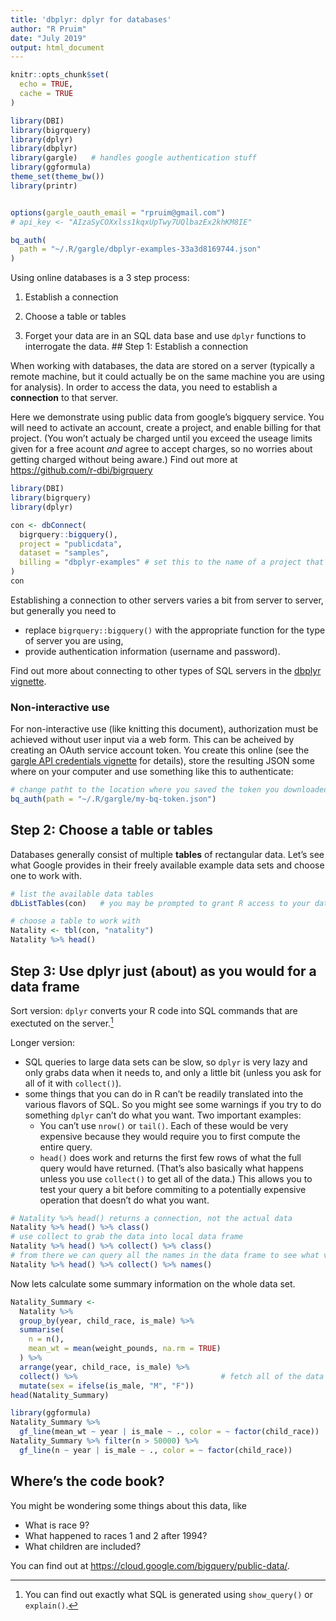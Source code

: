 ```yaml
---
title: 'dbplyr: dplyr for databases'
author: "R Pruim"
date: "July 2019"
output: html_document
---
```


```r
knitr::opts_chunk$set(
  echo = TRUE,
  cache = TRUE
)

library(DBI)
library(bigrquery)
library(dplyr)
library(dbplyr)
library(gargle)   # handles google authentication stuff
library(ggformula)
theme_set(theme_bw())
library(printr)


options(gargle_oauth_email = "rpruim@gmail.com")
# api_key <- "AIzaSyCOXxlss1kqxUpTwy7UQlbazEx2khKM8IE"

bq_auth(
  path = "~/.R/gargle/dbplyr-examples-33a3d8169744.json"
)
```

Using online databases is a 3 step process:

1. Establish a connection

2. Choose a table or tables

3. Forget your data are in an SQL data base and use `dplyr` functions to 
interrogate the data.
## Step 1: Establish a connection

When working with databases, the data are stored on a server (typically a remote
machine, but it could actually be on the same machine you are using for
analysis). In order to access the data, you need to establish a **connection**
to that server.

Here we demonstrate using public data from google's bigquery service.  You will need to
activate an account, create a project, and enable billing for that project. (You won't
actualy be charged until you exceed the useage limits given for a free acount *and* 
agree to accept charges, so no worries about getting charged without being aware.)
Find out more at <https://github.com/r-dbi/bigrquery>

```r
library(DBI) 
library(bigrquery)
library(dplyr)

con <- dbConnect(
  bigrquery::bigquery(),
  project = "publicdata",
  dataset = "samples", 
  billing = "dbplyr-examples" # set this to the name of a project that has billing enabled
)
con 
```

Establishing a connection to other servers varies a bit from server to server, but generally
you need to

* replace `bigrquery::bigquery()` with the appropriate function for the type of server you 
are using,
* provide authentication information (username and password).

Find out more about connecting to other types of SQL servers in
the [dbplyr vignette](https://cran.r-project.org/web/packages/dbplyr/vignettes/dbplyr.html).

### Non-interactive use

For non-interactive use (like knitting this document), authorization must be achieved without
user input via a web form.
This can be acheived by creating an OAuth service account token. You create this online
(see the 
[gargle API credentials vignette](https://gargle.r-lib.org/articles/get-api-credentials.html)
for details), store the resulting JSON some where on your computer and use something like
this to authenticate:

```r
# change patht to the location where you saved the token you downloaded from Google
bq_auth(path = "~/.R/gargle/my-bq-token.json")
```

## Step 2: Choose a table or tables

Databases generally consist of multiple **tables** of rectangular data.
Let's see what Google provides in their freely available example data sets
and choose one to work with.

```r
# list the available data tables 
dbListTables(con)   # you may be prompted to grant R access to your data

# choose a table to work with
Natality <- tbl(con, "natality")
Natality %>% head()
```

## Step 3: Use dplyr just (about) as you would for a data frame

Sort version: 
`dplyr` converts your R code into SQL commands that are exectuted on the server.[^sql]

[^sql]: You can find out exactly what SQL is generated using `show_query()` or 
`explain()`.

Longer version:

* SQL queries to large data sets can be slow, so `dplyr` is very lazy and only grabs data
when it needs to, and only a little bit (unless you ask for all of it with `collect()`).
* some things that you can do in R can't be readily translated into the various flavors of 
SQL. So you might see some warnings if you try to do something `dplyr` can't do what you want.
Two important examples:
    * You can't use `nrow()` or `tail()`.  Each of these would be very expensive because
    they would require you to first compute the entire query.
    * `head()` does work and returns the first few rows of what the full query
    would have returned. (That's also basically what happens unless you use
    `collect()` to get all of the data.) This allows you to test your query a
    bit before commiting to a potentially expensive operation that doesn't do
    what you want.
    
```r
# Natality %>% head() returns a connection, not the actual data 
Natality %>% head() %>% class()
# use collect to grab the data into local data frame
Natality %>% head() %>% collect() %>% class()
# from there we can query all the names in the data frame to see what variables there are
Natality %>% head() %>% collect() %>% names()
```

Now lets calculate some summary information on the whole data set.

```r
Natality_Summary <-
  Natality %>%
  group_by(year, child_race, is_male) %>%
  summarise(
    n = n(),
    mean_wt = mean(weight_pounds, na.rm = TRUE)
  ) %>% 
  arrange(year, child_race, is_male) %>% 
  collect() %>%                                # fetch all of the data
  mutate(sex = ifelse(is_male, "M", "F"))
head(Natality_Summary)
```    

```r
library(ggformula)   
Natality_Summary %>%
  gf_line(mean_wt ~ year | is_male ~ ., color = ~ factor(child_race))
Natality_Summary %>% filter(n > 50000) %>%
  gf_line(n ~ year | is_male ~ ., color = ~ factor(child_race))
```

## Where's the code book?

You might be wondering some things about this data, like

* What is race 9?
* What happened to races 1 and 2 after 1994?
* What children are included?

You can find out at <https://cloud.google.com/bigquery/public-data/>.

